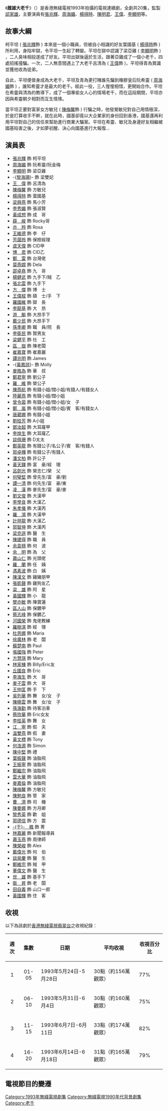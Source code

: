 {{無綫劇集 
| 中文劇名=雌雄大老千
| 英文劇名={{lang|en|Being Honest}}
| 圖像=
| 製作年份=1993年
| 海外推出日期=
| 翡翠台首播日期=1993年5月24日－6月18日
| 翡翠台首播時間=逢星期一至五 19:30-20:30
| 監製=[[邱家雄|邱家雄]]
| 編導=[[黃偉明_(編導)|黃偉明]]、[[袁惠兒|袁惠兒]]、[[何澍培|何澍培]]、[[李樹芬_(編導)|李樹芬]]
| 製作統籌=[[江妙嫦|江妙嫦]]
| 助理編導=[[歐德強|歐德強]]、[[黃國輝|黃國輝]]、[[李淑雯|李淑雯]]、[[葉志松|葉志松]]
| 編審=[[麥志誠|麥志誠]]
| 編劇=[[阮美鳳|阮美鳳]]、[[曾保華|曾保華]]、[[伍立光|伍立光]]、[[鄒錦安|鄒錦安]]、<br>[[麥志成|麥志成]]
| 集數=20
| 劇種=
| 主演={{nowrap|[[張兆輝|張兆輝]]、[[周海媚|周海媚]]、[[楊得時|楊得時]]、[[陳梅馨|陳梅馨]]、<br>[[王偉_(香港)|王偉]]、[[李顯明|李顯明]]}}
| 主題曲=天生不是情造
| 作曲=[[雷有曜|雷有曜]]
| 填詞=[[林夕|林夕]]
| 主唱=[[王菲|王菲]]
}}
《'''雌雄大老千'''》（{{lang-en|'''Being Honest'''}}）是香港無綫電視1993年拍攝的電視連續劇，全劇共20集，監製[[邱家雄|邱家雄]]，主要演員有[[張兆輝|張兆輝]]、[[周海媚|周海媚]]、[[楊得時|楊得時]]、[[陳明君|陳明君]]、[[王偉_(香港)|王偉]]、[[李顯明|李顯明]]等。

==故事大綱==
柯平坦 ( [[張兆輝|張兆輝]]飾 ) 本來是一個小職員，但被自小相識的好友葉國基 ( [[楊得時|楊得時]]飾 )所利用，身陷牢獄，令平坦一生起了轉變。平坦在獄中認識了梁亞雞 ( [[李顯明|李顯明]]飾 ) ，二人臭味相投遂成了好友。平坦出獄後逼於生活，跟著亞雞成了一個小老千，四處招搖撞騙。一次，二人無意間遇上了大老千呂清為 ( [[王偉_(香港)|王偉]]飾 )，平坦得青為賞識並獲他收為徒弟。 

自此，平坦便晉身成為大老千，平坦及青為更打賭誰先騙到橡膠皇后阮希靈 ( [[周海媚|周海媚]]飾 ) ，誰知希靈才是最大的老千。經此一役，三人惺惺相惜，更開始合作。平坦在希靈與清為的教導下，成了一個專偷女人心的情場老千，而在這段期間，平坦亦因與希靈朝夕相對而互生情愫。 

當平坦正要對富家女方敏兒 ( [[陳梅馨|陳梅馨]]飾 ) 行騙之時，他發覺敏兒對自己用情極深，於是打算收手不幹，就在此時，國基卻竟以大企業家的身份回到香港，國基還再利用平坦對自己的信任來幫助進行商業大騙案。平坦在希靈、敏兒及身邊好友相繼被國基陷害之後，才如夢初醒、決心向國基進行大報復...

==演員表==
*[[張兆輝|張兆輝]] 飾 柯平坦
*[[周海媚|周海媚]] 飾 阮希靈/阮金梅
*[[李顯明|李顯明]] 飾 梁亞雞
*-{[[黎海珊|黎海珊]]}- 飾 梁雙妃
*[[王偉_(香港)|王　偉]] 飾 呂清為
*[[陳梅馨|陳梅馨]] 飾 方敏兒
*[[楊得時|楊得時]] 飾 葉國基
*[[梁舜燕|梁舜燕]] 飾 馬小芳
*[[李秀媚|李秀媚]] 飾 張淑賢
*[[黃成想|黃成想]] 飾 成　哥
*[[薛峻|薛　峻]] 飾 Rocky哥
*[[亦羚|亦　羚]] 飾 Rosa
*[[王維德|王維德]] 飾 李　仔
*[[芳藹玲|芳藹玲]] 飾 保險經理
*[[虞天偉|虞天偉]] 飾 CID甲
*[[博君|博　君]] 飾 CID乙
*[[鄭雷|鄭　雷]] 飾 台灣佬
*[[莫燕嫦|莫燕嫦]] 飾 Dela
*[[邵卓堯|邵卓堯]] 飾 九　哥
*[[楊健武|楊健武]] 飾 九手下/賊　乙
*[[張北雲|張北雲]] 飾 九手下
*[[方傑_(演員)|方　傑]] 飾 博　士
*[[王偉樑|王偉樑]] 飾 碩　士/手　下
*[[羅國維|羅國維]] 飾 獄　長
*[[李龍基|李龍基]] 飾 大　昂
*[[游飈|游　飈]] 飾 大昂手下
*[[戴少民|戴少民]] 飾 大昂手下
*[[孫季卿|孫季卿]] 飾 職　員/院　長
*[[李衛民|李衛民]] 飾 賢男友
*[[梁健平|梁健平]] 飾 社　工
*[[區嶽|區　嶽]] 飾 陳老闆
*[[崔嘉寶|崔嘉寶]] 飾 崔嘉麗
*[[譚兆明|譚兆明]] 飾 James
*-{[[黃鳳琼|黃鳳琼]]}- 飾 Molly
*[[麥皓為|麥皓為]] 飾 華　叔
*[[鄭君寧|鄭君寧]] 飾 劉公子
*[[羅維|羅　維]] 飾 榮公子
*[[陳燕航|陳燕航]] 飾 有錢小姐/闊小姐/有錢人/有錢女人
*[[陸麗燕|陸麗燕]] 飾 有錢小姐/闊小姐
*[[曾令茵|曾令茵]] 飾 有錢小姐/闊小姐/女　子
*[[鄭嵐|鄭　嵐]] 飾 有錢小姐/闊小姐/賓　客/有錢女人
*[[唐葳娜|唐葳娜]] 飾 有錢小姐
*[[劉桂芳|劉桂芳]] 飾 A小姐
*[[鄧汝超|鄧汝超]] 飾 大耳窿甲
*[[李煌生|李煌生]] 飾 大耳窿乙
*[[談佩珊|談佩珊]] 飾 D太太
*[[鄭英龍|鄭英龍]] 飾 有錢公子/名公子/賓　客/有錢人
*[[郭卓樺|郭卓樺]] 飾 有錢公子/有錢人
*[[潘文柏|潘文柏]] 飾 許公子
*[[黃天鐸|黃天鐸]] 飾 富　豪/經　理
*[[呂劍光|呂劍光]] 飾 榮志仁/榮　父
*[[何璧堅|何璧堅]] 飾 曾先生/富　豪/劉
*[[譚一清|譚一清]] 飾 何先生/富　豪/東
*[[凌漢|凌　漢]] 飾 麥先生/富　豪/麥
*[[劉文俊|劉文俊]] 飾 大漢甲
*[[李學良|李學良]] 飾 大漢乙
*[[朱孝儀|朱孝儀]] 飾 大漢丙
*[[羅鴻|羅　鴻]] 飾 大漢甲
*[[計祥龍|計祥龍]] 飾 大漢乙
*[[郭智坤|郭智坤]] 飾 大漢丙
*[[梁克遜|梁克遜]] 飾 醫　生
*[[陳建得|陳建得]] 飾 職　員
*[[余袁穩|余袁穩]] 飾 何　波
*[[余明|余　明]] 飾 為　父
*[[蕭山仁|蕭山仁]] 飾 光頭佬
*[[羅蘭_(香港)|羅　蘭]] 飾 任　姨
*[[馮素波|馮素波]] 飾 白　姨
*[[陳漢文|陳漢文]] 飾 雞豬朋甲
*[[張凱聲|張凱聲]] 飾 雞狗友乙
*[[梁雄|梁　雄]] 飾 阿　星
*[[黃國輝|黃國輝]] 飾 小　龍
*[[樊亦敏|樊亦敏]] 飾 陳寶蓮
*[[區人山|區人山]] 飾 保鑣甲
*[[蔡志峰|蔡志峰]] 飾 保鑣乙
*[[河國榮|河國榮]] 飾 鬼佬教練
*[[羅樹淇|羅樹淇]] 飾 經　理
*[[杜思娜|杜思娜]] 飾 Maria
*[[徐廣林|徐廣林]] 飾 老　闆
*[[蘇楚南|蘇楚南]] 飾 Paul
*[[張國強_(香港演員)|張國強]] 飾 Peter
*[[方慧琪|方慧琪]] 飾 Mary
*[[林家棟|林家棟]] 飾 Billy/Eric友
*[[丘國良|丘國良]] 飾 Eric
*[[李海生|李海生]] 飾 大　哥
*[[麥子雲|麥子雲]] 飾 大　哥
*[[王仲匡|王仲匡]] 飾 手　下
*[[吳列華|吳列華]] 飾 舞　女/女　子
*[[陳曉雲|陳曉雲]] 飾 舞　女/女　子
*[[孫海勤|孫海勤]] 飾 待客泊車
*[[蔡欣華|蔡欣華]] 飾 Eric女友
*[[李桂英|李桂英]] 飾 舞　女
*[[江寧_(演員)|江　寧]] 飾 假　夫
*[[溫雙燕|溫雙燕]] 飾 假　妻
*[[黃文標|黃文標]] 飾 Tony
*[[何浩源|何浩源]] 飾 Simon
*[[陳中堅|陳中堅]] 飾 禮
*[[葉振聲|葉振聲]] 飾 油脂飛
*[[王振寧|王振寧]] 飾 油脂飛
*[[鄭繼宗|鄭繼宗]] 飾 油脂飛
*[[雲大華|雲大華]] 飾 油脂飛
*[[麥嘉倫|麥嘉倫]] 飾 油脂飛
*[[陳梅馨|陳梅馨]] 飾 方敏兒
*[[陳勉良|陳勉良]] 飾 管　家
*[[曹濟|曹　濟]] 飾 司　機
*[[陳曼娜|陳曼娜]] 飾 方月卿
*[[黎秀英|黎秀英]] 飾 歡　姐
*[[郭德信|郭德信]] 飾 方　震
*[[于楓|-{于}-　楓]] 飾 菁
*[[林嘉麗|林嘉麗]] 飾 新聞報導員
*[[蕭玉燕|蕭玉燕]] 飾 周律師
*[[陳榮峻|陳榮峻]] 飾 Alex
*[[戴偉光|戴偉光]] 飾 何　伯
*[[談泉慶|談泉慶]] 飾 醫　生
*[[鄭維宗|鄭維宗]] 飾 賊　甲
*[[董偉文|董偉文]] 飾 醫　生
*[[世雄|世　雄]] 飾 基手下
*[[衛昇|衛　昇]] 飾 老　闆
*[[田自義|田自義]] 飾 山口一郎
*[[黃國輝|黃國輝]] 飾 住　客

==收視==

以下為該劇於[[香港|香港]][[無綫電視|無綫電視]][[翡翠台|翡翠台]]之收視紀錄：

{|class=wikitable
!週次!!集數!!日期!!平均收視!!收視百分比
|-
|align=center|1||align=center|01-05||1993年5月24日-5月28日||30點（約156萬觀眾）||77%
|-
|align=center|2||align=center|06-10||1993年5月31日-6月4日||30點（約160萬觀眾）||75%
|-
|align=center|3||align=center|11-15||1993年6月7日-6月11日||33點（約174萬觀眾）||82%
|-
|align=center|4||align=center|16-20||1993年6月14日-6月18日||31點（約165萬觀眾）||79%
|}

== 電視節目的變遷 ==
{{電視節目的變遷|上一節目=[[天倫|天倫]]<br/>（1993.03.29 - 1993.05.21）|下一節目=[[金牙大狀|金牙大狀]]<br/>（1993.06.21 - 1993.07.16）|節目名稱=雌雄大老千 <br/>（1993.05.24 - 1995.06.18）|電視台={{flagicon|British Hong Kong}} [[香港|香港]][[無綫電視|無綫電視]][[翡翠台|翡翠台]]|播放檔次=星期一至五 19:30-20:30 黃金時段第一線劇集}} 

[[Category:1993年無綫電視劇集|Category:1993年無綫電視劇集]]
[[Category:無綫電視1990年代背景劇集|Category:無綫電視1990年代背景劇集]]
[[Category:老千|Category:老千]]